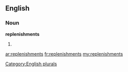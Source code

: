 ==English==

===Noun===
'''replenishments'''

# {{plural of|[[replenishment]]}}

[[Category:English plurals]]

[[ar:replenishments]]
[[fr:replenishments]]
[[my:replenishments]]